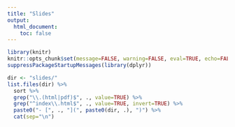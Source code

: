 ```yaml
---
title: "Slides"
output: 
  html_document:
    toc: false
---
```


```r
library(knitr)
knitr::opts_chunk$set(message=FALSE, warning=FALSE, eval=TRUE, echo=FALSE)
suppressPackageStartupMessages(library(dplyr))
```

```r
dir <- "slides/"
list.files(dir) %>%
  sort %>% 
  grep("\\.(html|pdf)$", ., value=TRUE) %>% 
  grep("^index\\.html$", ., value=TRUE, invert=TRUE) %>% 
  paste0("- [", ., "](", paste0(dir, .), ")") %>% 
  cat(sep="\n")
```

